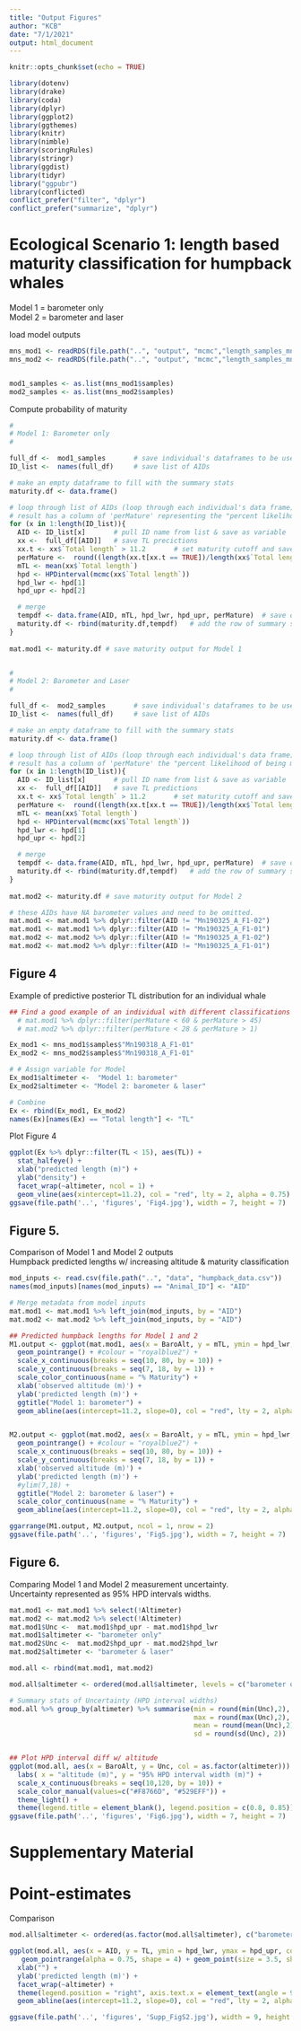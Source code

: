 ```yaml
---
title: "Output Figures"
author: "KCB"
date: "7/1/2021"
output: html_document
---
```


```r
knitr::opts_chunk$set(echo = TRUE)
```


```r
library(dotenv)
library(drake)
library(coda)
library(dplyr)
library(ggplot2)
library(ggthemes)
library(knitr)
library(nimble)
library(scoringRules)
library(stringr)
library(ggdist)
library(tidyr)
library("ggpubr")
library(conflicted) 
conflict_prefer("filter", "dplyr")
conflict_prefer("summarize", "dplyr")
```




# Ecological Scenario 1: length based maturity classification for humpback whales
Model 1 = barometer only  
Model 2 = barometer and laser  
  
load model outputs  
```r
mns_mod1 <- readRDS(file.path("..", "output", "mcmc","length_samples_mns_fit_mns_barometer.rds"))
mns_mod2 <- readRDS(file.path("..", "output", "mcmc","length_samples_mns_fit_mns_barometer.laser.rds"))


mod1_samples <- as.list(mns_mod1$samples)
mod2_samples <- as.list(mns_mod2$samples)

```


Compute probability of maturity
```r
#
# Model 1: Barometer only
#

full_df <-  mod1_samples       # save individual's dataframes to be used in the loop for maturity
ID_list <-  names(full_df)     # save list of AIDs     

# make an empty dataframe to fill with the summary stats
maturity.df <- data.frame()

# loop through list of AIDs (loop through each individual's data frame) and calculate the proportion of TLs > 11.2. 
# result has a column of 'perMature' representing the "percent likelihood of being mature"
for (x in 1:length(ID_list)){
  AID <- ID_list[x]       # pull ID name from list & save as variable
  xx <-  full_df[[AID]]   # save TL precictions 
  xx.t <- xx$`Total length` > 11.2       # set maturity cutoff and save values where TL is greater than cutoff 
  perMature <-  round((length(xx.t[xx.t == TRUE])/length(xx$`Total length`))*100,2)  # calculate %% TL prediction > 11.2
  mTL <- mean(xx$`Total length`)
  hpd <- HPDinterval(mcmc(xx$`Total length`))
  hpd_lwr <- hpd[1]
  hpd_upr <- hpd[2]

  # merge
  tempdf <- data.frame(AID, mTL, hpd_lwr, hpd_upr, perMature)  # save output in temp df
  maturity.df <- rbind(maturity.df,tempdf)   # add the row of summary stats for this individual to the main dataframe
}
  
mat.mod1 <- maturity.df # save maturity output for Model 1


#
# Model 2: Barometer and Laser
#

full_df <-  mod2_samples       # save individual's dataframes to be used in the loop for maturity
ID_list <-  names(full_df)     # save list of AIDs     

# make an empty dataframe to fill with the summary stats
maturity.df <- data.frame()

# loop through list of AIDs (loop through each individual's data frame) and calculate the proportion of TLs > 11.2. 
# result has a column of 'perMature' the "percent likelihood of being mature"
for (x in 1:length(ID_list)){
  AID <- ID_list[x]       # pull ID name from list & save as variable
  xx <-  full_df[[AID]]   # save TL predictions 
  xx.t <- xx$`Total length` > 11.2       # set maturity cutoff and save values where TL is greater than cutoff 
  perMature <-  round((length(xx.t[xx.t == TRUE])/length(xx$`Total length`))*100,2)  # calculate %% TL prediction > 11.2
  mTL <- mean(xx$`Total length`)
  hpd <- HPDinterval(mcmc(xx$`Total length`))
  hpd_lwr <- hpd[1]
  hpd_upr <- hpd[2]

  # merge
  tempdf <- data.frame(AID, mTL, hpd_lwr, hpd_upr, perMature)  # save output in temp df
  maturity.df <- rbind(maturity.df,tempdf)   # add the row of summary stats for this individual to the main dataframe
}
  
mat.mod2 <- maturity.df # save maturity output for Model 2

# these AIDs have NA barometer values and need to be omitted.
mat.mod1 <- mat.mod1 %>% dplyr::filter(AID != "Mn190325_A_F1-02")
mat.mod1 <- mat.mod1 %>% dplyr::filter(AID != "Mn190325_A_F1-01")
mat.mod2 <- mat.mod2 %>% dplyr::filter(AID != "Mn190325_A_F1-02")
mat.mod2 <- mat.mod2 %>% dplyr::filter(AID != "Mn190325_A_F1-01")

```



## Figure 4
Example of predictive posterior TL distribution for an individual whale
```r
## Find a good example of an individual with different classifications between on Model 1 and 2
  # mat.mod1 %>% dplyr::filter(perMature < 60 & perMature > 45)
  # mat.mod2 %>% dplyr::filter(perMature < 28 & perMature > 1)

Ex_mod1 <- mns_mod1$samples$"Mn190318_A_F1-01"
Ex_mod2 <- mns_mod2$samples$"Mn190318_A_F1-01"

# # Assign variable for Model
Ex_mod1$altimeter <-  "Model 1: barometer"
Ex_mod2$altimeter <- "Model 2: barometer & laser"

# Combine
Ex <- rbind(Ex_mod1, Ex_mod2)
names(Ex)[names(Ex) == "Total length"] <- "TL"

```


Plot Figure 4
```r
ggplot(Ex %>% dplyr::filter(TL < 15), aes(TL)) + 
  stat_halfeye() +
  xlab("predicted length (m)") +
  ylab("density") +
  facet_wrap(~altimeter, ncol = 1) + 
  geom_vline(aes(xintercept=11.2), col = "red", lty = 2, alpha = 0.75) 
ggsave(file.path('..', 'figures', 'Fig4.jpg'), width = 7, height = 7)
```


## Figure 5. 
Comparison of Model 1 and Model 2 outputs  
Humpback predicted lengths w/ increasing altitude & maturity classification
```r

mod_inputs <- read.csv(file.path("..", "data", "humpback_data.csv"))
names(mod_inputs)[names(mod_inputs) == "Animal_ID"] <- "AID"

# Merge metadata from model inputs 
mat.mod1 <- mat.mod1 %>% left_join(mod_inputs, by = "AID")
mat.mod2 <- mat.mod2 %>% left_join(mod_inputs, by = "AID")

## Predicted humpback lengths for Model 1 and 2
M1.output <- ggplot(mat.mod1, aes(x = BaroAlt, y = mTL, ymin = hpd_lwr, ymax = hpd_upr, color = perMature)) + 
  geom_pointrange() + #colour = "royalblue2") + 
  scale_x_continuous(breaks = seq(10, 80, by = 10)) +
  scale_y_continuous(breaks = seq(7, 18, by = 1)) + 
  scale_color_continuous(name = "% Maturity") +
  xlab('observed altitude (m)') + 
  ylab('predicted length (m)') +
  ggtitle("Model 1: barometer") +
  geom_abline(aes(intercept=11.2, slope=0), col = "red", lty = 2, alpha = 0.75)  # Cutoff for mature humpback whales (Christiansen et al., 2016)


M2.output <- ggplot(mat.mod2, aes(x = BaroAlt, y = mTL, ymin = hpd_lwr, ymax = hpd_upr, color = perMature)) + 
  geom_pointrange() + #colour = "royalblue2") + 
  scale_x_continuous(breaks = seq(10, 80, by = 10)) +
  scale_y_continuous(breaks = seq(7, 18, by = 1)) + 
  xlab('observed altitude (m)') + 
  ylab('predicted length (m)') +
  #ylim(7,18) +
  ggtitle("Model 2: barometer & laser") +
  scale_color_continuous(name = "% Maturity") +
  geom_abline(aes(intercept=11.2, slope=0), col = "red", lty = 2, alpha = 0.75)  # Cutoff for mature humpback whales (Christiansen et al., 2016) 

ggarrange(M1.output, M2.output, ncol = 1, nrow = 2)
ggsave(file.path('..', 'figures', 'Fig5.jpg'), width = 7, height = 7)
``` 



## Figure 6.
Comparing Model 1 and Model 2 measurement uncertainty.  
Uncertainty represented as 95% HPD intervals widths.
```r
mat.mod1 <- mat.mod1 %>% select(!Altimeter)
mat.mod2 <- mat.mod2 %>% select(!Altimeter)
mat.mod1$Unc <-  mat.mod1$hpd_upr - mat.mod1$hpd_lwr
mat.mod1$altimeter <- "barometer only"
mat.mod2$Unc <-  mat.mod2$hpd_upr - mat.mod2$hpd_lwr
mat.mod2$altimeter <- "barometer & laser"

mod.all <- rbind(mat.mod1, mat.mod2)

mod.all$altimeter <- ordered(mod.all$altimeter, levels = c("barometer only", "barometer & laser" )) 

# Summary stats of Uncertainty (HPD interval widths)
mod.all %>% group_by(altimeter) %>% summarise(min = round(min(Unc),2), 
                                              max = round(max(Unc),2), 
                                              mean = round(mean(Unc),2),
                                              sd = round(sd(Unc), 2))


## Plot HPD interval diff w/ altitude
ggplot(mod.all, aes(x = BaroAlt, y = Unc, col = as.factor(altimeter))) + geom_point(size = 2) + 
  labs( x = "altitude (m)", y = "95% HPD interval width (m)") + 
  scale_x_continuous(breaks = seq(10,120, by = 10)) + 
  scale_color_manual(values=c("#F8766D", "#529EFF")) +
  theme_light() + 
  theme(legend.title = element_blank(), legend.position = c(0.8, 0.85)) 
ggsave(file.path('..', 'figures', 'Fig6.jpg'), width = 7, height = 7)
```


# Supplementary Material

# Point-estimates
Comparison 
```r
mod.all$altimeter <- ordered(as.factor(mod.all$altimeter), c("barometer only", "barometer & laser")) 

ggplot(mod.all, aes(x = AID, y = TL, ymin = hpd_lwr, ymax = hpd_upr, color = Aircraft)) + 
   geom_pointrange(alpha = 0.75, shape = 4) + geom_point(size = 3.5, shape = 4) +
  xlab("") + 
  ylab('predicted length (m)') +
  facet_wrap(~altimeter) +
  theme(legend.position = "right", axis.text.x = element_text(angle = 90, hjust = 1)) +
  geom_abline(aes(intercept=11.2, slope=0), col = "red", lty = 2, alpha = 0.75)  # Cutoff for mature humpback whales (Christiansen et al., 2016)

ggsave(file.path('..', 'figures', 'Supp_FigS2.jpg'), width = 9, height = 7)

```


